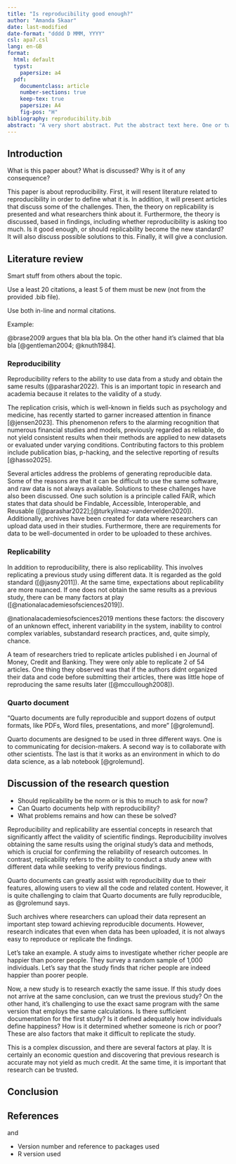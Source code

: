 ```yaml
---
title: "Is reproducibility good enough?"
author: "Amanda Skaar"
date: last-modified
date-format: "dddd D MMM, YYYY"
csl: apa7.csl
lang: en-GB
format:
  html: default
  typst:
    papersize: a4
  pdf:
    documentclass: article
    number-sections: true
    keep-tex: true
    papersize: A4
    fig-pos: "H"
bibliography: reproducibility.bib
abstract: "A very short abstract. Put the abstract text here. One or two paragraphs summarising what follows below."
---
```


## Introduction

What is this paper about?
What is discussed?
Why is it of any consequence?

This paper is about reproducibility.
First, it will resent literature related to reproducibility in order to define what it is.
In addition, it will present articles that discuss some of the challenges.
Then, the theory on replicability is presented and what researchers think about it.
Furthermore, the theory is discussed, based in findings, including whether reproducibility is asking too much.
Is it good enough, or should replicability become the new standard?
It will also discuss possible solutions to this.
Finally, it will give a conclusion.

## Literature review

Smart stuff from others about the topic.

Use a least 20 citations, a least 5 of them must be new (not from the provided .bib file).

Use both in-line and normal citations.

Example:

@brase2009 argues that bla bla bla.
On the other hand it's claimed that bla bla [@gentleman2004; @knuth1984].

### Reproducibility

Reproducibility refers to the ability to use data from a study and obtain the same results (@parashar2022).
This is an important topic in research and academia because it relates to the validity of a study.

The replication crisis, which is well-known in fields such as psychology and medicine, has recently started to garner increased attention in finance [@jensen2023].
This phenomenon refers to the alarming recognition that numerous financial studies and models, previously regarded as reliable, do not yield consistent results when their methods are applied to new datasets or evaluated under varying conditions.
Contributing factors to this problem include publication bias, p-hacking, and the selective reporting of results [@hasso2025].

Several articles address the problems of generating reproducible data.
Some of the reasons are that it can be difficult to use the same software, and raw data is not always available.
Solutions to these challenges have also been discussed.
One such solution is a principle called FAIR, which states that data should be Findable, Accessible, Interoperable, and Reusable ([@parashar2022];[@turkyilmaz-vandervelden2020]).
Additionally, archives have been created for data where researchers can upload data used in their studies.
Furthermore, there are requirements for data to be well-documented in order to be uploaded to these archives.

### Replicability

In addition to reproducibility, there is also replicability.
This involves replicating a previous study using different data.
It is regarded as the gold standard ([@jasny2011]).
At the same time, expectations about replicability are more nuanced.
If one does not obtain the same results as a previous study, there can be many factors at play ([@nationalacademiesofsciences2019]).

@nationalacademiesofsciences2019 mentions these factors: the discovery of an unknown effect, inherent variability in the system, inability to control complex variables, substandard research practices, and, quite simply, chance.

A team of researchers tried to replicate articles published i en Journal of Money, Credit and Banking.
They were only able to replicate 2 of 54 articles.
One thing they observed was that if the authors didnt organized their data and code before submitting their articles, there was little hope of reproducing the same results later ([@mccullough2008]).

### Quarto document

"Quarto documents are fully reproducible and support dozens of output formats, like PDFs, Word files, presentations, and more" [@grolemund].

Quarto documents are designed to be used in three different ways.
One is to communicating for decision-makers.
A second way is to collaborate with other scientists.
The last is that it works as an environment in which to do data science, as a lab notebook [@grolemund].

## Discussion of the research question

-   Should replicability be the norm or is this to much to ask for now?
-   Can Quarto documents help with reproducibility?
-   What problems remains and how can these be solved?

Reproducibility and replicability are essential concepts in research that significantly affect the validity of scientific findings.
Reproducibility involves obtaining the same results using the original study's data and methods, which is crucial for confirming the reliability of research outcomes.
In contrast, replicability refers to the ability to conduct a study anew with different data while seeking to verify previous findings.

Quarto documents can greatly assist with reproducibility due to their features, allowing users to view all the code and related content.
However, it is quite challenging to claim that Quarto documents are fully reproducible, as @grolemund says.

Such archives where researchers can upload their data represent an important step toward achieving reproducible documents.
However, research indicates that even when data has been uploaded, it is not always easy to reproduce or replicate the findings.

Let’s take an example.
A study aims to investigate whether richer people are happier than poorer people.
They survey a random sample of 1,000 individuals.
Let’s say that the study finds that richer people are indeed happier than poorer people.

Now, a new study is to research exactly the same issue.
If this study does not arrive at the same conclusion, can we trust the previous study?
On the other hand, it's challenging to use the exact same program with the same version that employs the same calculations.
Is there sufficient documentation for the first study?
Is it defined adequately how individuals define happiness?
How is it determined whether someone is rich or poor?
These are also factors that make it difficult to replicate the study.

This is a complex discussion, and there are several factors at play.
It is certainly an economic question and discovering that previous research is accurate may not yield as much credit.
At the same time, it is important that research can be trusted.

## Conclusion

## References

and

-   Version number and reference to packages used
-   R version used
